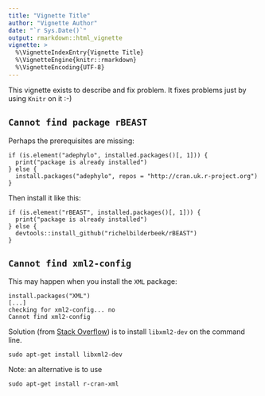 ```yaml
---
title: "Vignette Title"
author: "Vignette Author"
date: "`r Sys.Date()`"
output: rmarkdown::html_vignette
vignette: >
  %\VignetteIndexEntry{Vignette Title}
  %\VignetteEngine{knitr::rmarkdown}
  %\VignetteEncoding{UTF-8}
---
```


This vignette exists to describe and fix problem. It fixes
problems just by using `Knitr` on it :-)

## `Cannot find package rBEAST`

Perhaps the prerequisites are missing:

```
if (is.element("adephylo", installed.packages()[, 1])) {
  print("package is already installed")
} else {
  install.packages("adephylo", repos = "http://cran.uk.r-project.org")
}
```

Then install it like this:

```
if (is.element("rBEAST", installed.packages()[, 1])) {
  print("package is already installed")
} else {
  devtools::install_github("richelbilderbeek/rBEAST")
}
```

## `Cannot find xml2-config`

This may happen when you install the `XML` package:

```
install.packages("XML")
[...]
checking for xml2-config... no
Cannot find xml2-config
```

Solution (from [Stack Overflow](http://stackoverflow.com/questions/7765429/unable-to-install-r-package-in-ubuntu-11-04)) 
is to install `libxml2-dev` on the command line.

```
sudo apt-get install libxml2-dev
```

Note: an alternative is to use

```
sudo apt-get install r-cran-xml
```
